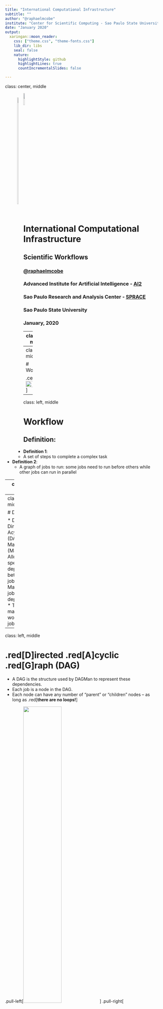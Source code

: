 ```yaml
---
title: "International Computational Infrastructure"
subtitle: ""
author: "@raphaelmcobe"
institute: "Center for Scientific Computing - Sao Paulo State University"
date: "January 2020"
output:
  xaringan::moon_reader:
    css: ["theme.css", "theme-fonts.css"]
    lib_dir: libs
    seal: false
    nature:
      highlightStyle: github
      highlightLines: true
      countIncrementalSlides: false

---
```

class: center, middle

<div style="float:left; text-align:left; margin-left:8%">
  <img src="images/ai2_logo_256h-1.png" style="width:30%;"/>
</div>
<div>
  <img src="images/spracelogo.png" style="width:10%;"/>
</div>

# International Computational Infrastructure
## Scientific Workflows
### <a href="mailto:raphaelmcobe@gmail.com">@raphaelmcobe</a>
### Advanced Institute for Artificial Intelligence - <a href="https://advancedinstitute.ai" taget="_blank">AI2</a>
### Sao Paulo Research and Analysis Center - <a href="https://sprace.org.br" target="_blank">SPRACE</a>
### Sao Paulo State University
### January, 2020

---
class: left, middle

# Special thanks

* The organizers for the invitation;
* Rob Quick and the OSG team for most of the material used in this presentation;

---
class: left, middle

# Workflows

.center[<img src="images/workflow1.png" style="width: 100%;" />]

---
class: left, middle

# Workflow

## Definition: 

* **Definition 1**: 
  * A set of steps to complete a complex task

* **Definition 2**:
  * A graph of jobs to run: some jobs need to run before others while other jobs can run in parallel
  
  
---
class: left, middle

# Workflow

## The LIGO example: 

.center[<img src="images/workflow2.png" style="width: 100%;" />]

---
class: left, middle

# DAGMan

* DAGMan:
  * Directed Acyclic Graph (DAG)
  * Manager (Man)
* Allows you to specify the dependencies between your jobs: 
* Manages the jobs and their dependencies
  * That is, it manages a workflow of jobs;


---
class: left, middle

# .red[D]irected .red[A]cyclic .red[G]raph (DAG)

* A DAG is the structure used by DAGMan to represent these dependencies.
* Each job is a node in the DAG.
* Each node can have any number of “parent” or “children” nodes – as long as .red[**there are no loops!**]

.pull-left[<img src="images/dag1.png" style="width: 50%;"/>]
.pull-right[<img src="images/dag2.png" style="width: 50%;"/>]

---
class: left, middle

# Defining a DAG

## A DAG is defined by a `.dag` file, listing each of its nodes and their dependencies:

.pull-left[
```
Job A a.sub
Job B b.sub
Job C c.sub
Job D d.sub

Parent A Child B C
Parent B C Child D
```
]

.pull-right[
<img src="images/dag3.png" style="width: 60%;"/>
]

* This DAG has five files: `a.sub`, `b.sub`, `c.sub`, `d.sub` and the `.dag` file;

---
class: left, middle

# Running DAGs:

* To start your DAG, just run condor_submit_dag with your .dag file, and Condor will start a DAGMan process to manage your jobs:
```
$ condor_submit_dag diamond.dag
```
* `condor_submit_dag` submits a job with .red[DAGMan as the executable];
* Thus the .red[DAGMan daemon itself runs as a Condor job], so you don’t have to baby-sit it;

---
class: left, middle

# Running a DAG (1)

* DAGMan acts as a scheduler, managing the submission of your jobs to Condor based on the DAG dependencies

.center[<img src="images/dag4.png" style="width: 80%;" />]


---
class: left, middle

# Running a DAG (2)

* DAGMan submits jobs to Condor at the appropriate times
* For example, after A finishes, it submits B & C

.center[<img src="images/dag5.png" style="width: 80%;" />]

---
class: left, middle

# Running a DAG (3)

* A job fails if it exits with a non-zero exit code
* In case of a job failure, DAGMan runs other jobs until it can no longer make progress, and then creates a “rescue” file with the current state of the DAG

.center[<img src="images/dag6.png" style="width: 80%;" />]

---
class: left, middle

# Running a DAG (4)

* Once the failed job is ready to be re-run, the rescue file can be used to restore the prior state of the DAG
  * Another example of reliability for HTC!

.center[<img src="images/dag7.png" style="width: 80%;" />]

---
class: left, middle

# Running a DAG (5)

* Once that job completes, DAGMan will continue the DAG as if the failure never happened

.center[<img src="images/dag8.png" style="width: 80%;" />]

---
class: left, middle

# Running a DAG (6)

* Once the DAG is complete, the DAGMan job itself is finished, and exits

.center[<img src="images/dag9.png" style="width: 80%;" />]

---
class: left, middle

# DAGMan Features

* DAGMan doesn’t have a lot of “fancy features”
  * No loops
  * Not much assistance in writing very large DAGs (script it yourself)
* Focus is on solid core
  * Add the features people need in order to run large DAGs well
  * People build systems on top of DAGMan

---
class: left, middle

# DAGMan: Reliability

* For each job, Condor generates a log file
* DAGMan reads this log to see what has happened
* If DAGMan dies (crash, power failure, etc…)
  * Condor will restart DAGMan
  * DAGMan re-reads log file
  * DAGMan knows everything it needs to know
  * Principle: DAGMan can recover state from files and without relying on a service (Condor queue, database…)
* Recall: HTC requires reliability!

---
class: left, middle

# Advanced DAGMan Tricks

* Throttles 
* DAGs without dependencies
* Sub-DAGs
* Pre and Post scripts: editing your DAG

---
class: left, middle

# Throttles

* Failed nodes can be automatically retried a configurable number of times
  * Helps recover from jobs that crash some percentage of the time
* Throttles to control job submissions
  * Max jobs submitted
  * Max scripts running
  * These are important when working with large DAGs
  
---
class: left, middle

# DAGs without dependencies

* Submit DAG with:
  * 200,000 nodes
  * No dependencies
* Use DAGMan to throttle the job submissions:
  * Condor is scalable, but it will have problems if you submit 200,000 jobs simultaneously
  * DAGMan can help you with scalability even if you don’t have dependencies
  
---
class: left, middle

# Sub-DAG

* Idea: any given DAG node can be another DAG
  * SUBDAG External Name DAG-file
* DAG node will not complete until sub-dag finishes
* Interesting idea: A previous node could generate this DAG node
* Why?
  * Simpler DAG structure
  * Implement a fixed-length loop
  * Modify behavior on the fly

---
class: left, middle

# Sub-DAG

.center[<img src="images/dag10.png" style="width:100%;"/>]

---
class: left, middle

# DAGMan scripts

* DAGMan allows pre & post scripts
  * Run before (pre) or after (post) job
  * Run on the same computer you submitted from
  * Don’t have to be scripts: any executable
  * Syntax:
```
JOB A a.sub
SCRIPT PRE A before-script $JOB
SCRIPT POST A after-script $JOB $RETURN
```

---
class: left, middle

# DAGMan scripts

* Pre script can make decisions
  * Where should my job run? (Particularly useful to make job run in same place as last job.)
  * What should my job do?
  * Generate Sub-DAG
* Post script can change return value
  * DAGMan decides job failed in non-zero return value
  * Post-script can look at {error code, output files, etc} and return zero or non-zero based on deeper knowledge.